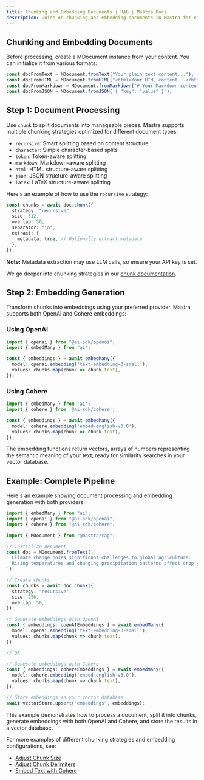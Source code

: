```yaml
---
title: Chunking and Embedding Documents | RAG | Mastra Docs
description: Guide on chunking and embedding documents in Mastra for efficient processing and retrieval.
---
```


## Chunking and Embedding Documents

Before processing, create a MDocument instance from your content. You can initialize it from various formats:

```ts showLineNumbers copy
const docFromText = MDocument.fromText("Your plain text content...");
const docFromHTML = MDocument.fromHTML("<html>Your HTML content...</html>");
const docFromMarkdown = MDocument.fromMarkdown("# Your Markdown content...");
const docFromJSON = MDocument.fromJSON(`{ "key": "value" }`);
```

## Step 1: Document Processing

Use `chunk` to split documents into manageable pieces. Mastra supports multiple chunking strategies optimized for different document types:

- `recursive`: Smart splitting based on content structure
- `character`: Simple character-based splits
- `token`: Token-aware splitting
- `markdown`: Markdown-aware splitting
- `html`: HTML structure-aware splitting
- `json`: JSON structure-aware splitting
- `latex`: LaTeX structure-aware splitting

Here's an example of how to use the `recursive` strategy:

```ts showLineNumbers copy
const chunks = await doc.chunk({
  strategy: "recursive",
  size: 512,
  overlap: 50,
  separator: "\n",
  extract: {
    metadata: true, // Optionally extract metadata
  },
});
```

**Note:** Metadata extraction may use LLM calls, so ensure your API key is set.

We go deeper into chunking strategies in our [chunk documentation](/docs/reference/rag/chunk.mdx).

## Step 2: Embedding Generation

Transform chunks into embeddings using your preferred provider. Mastra supports both OpenAI and Cohere embeddings:

### Using OpenAI

```ts showLineNumbers copy
import { openai } from "@ai-sdk/openai";
import { embedMany } from "ai";

const { embeddings } = await embedMany({
  model: openai.embedding('text-embedding-3-small'),
  values: chunks.map(chunk => chunk.text),
});
```

### Using Cohere

```ts showLineNumbers copy
import { embedMany } from 'ai';
import { cohere } from '@ai-sdk/cohere';

const { embeddings } = await embedMany({
  model: cohere.embedding('embed-english-v3.0'),
  values: chunks.map(chunk => chunk.text),
});
```

The embedding functions return vectors, arrays of numbers representing the semantic meaning of your text, ready for similarity searches in your vector database.

## Example: Complete Pipeline

Here's an example showing document processing and embedding generation with both providers:

```ts showLineNumbers copy
import { embedMany } from "ai";
import { openai } from "@ai-sdk/openai";
import { cohere } from "@ai-sdk/cohere";

import { MDocument } from "@mastra/rag";

// Initialize document
const doc = MDocument.fromText(`
  Climate change poses significant challenges to global agriculture.
  Rising temperatures and changing precipitation patterns affect crop yields.
`);

// Create chunks
const chunks = await doc.chunk({
  strategy: "recursive",
  size: 256,
  overlap: 50,
});

// Generate embeddings with OpenAI
const { embeddings: openAIEmbeddings } = await embedMany({
  model: openai.embedding('text-embedding-3-small'),
  values: chunks.map(chunk => chunk.text),
});

// OR

// Generate embeddings with Cohere
const { embeddings: cohereEmbeddings } = await embedMany({
  model: cohere.embedding('embed-english-v3.0'),
  values: chunks.map(chunk => chunk.text),
});

// Store embeddings in your vector database
await vectorStore.upsert("embeddings", embeddings);
```

This example demonstrates how to process a document, split it into chunks, generate embeddings with both OpenAI and Cohere, and store the results in a vector database.

For more examples of different chunking strategies and embedding configurations, see:

- [Adjust Chunk Size](/docs/reference/rag/chunk.mdx#adjust-chunk-size)
- [Adjust Chunk Delimiters](/docs/reference/rag/chunk.mdx#adjust-chunk-delimiters)
- [Embed Text with Cohere](/docs/reference/rag/embeddings.mdx#using-cohere)
